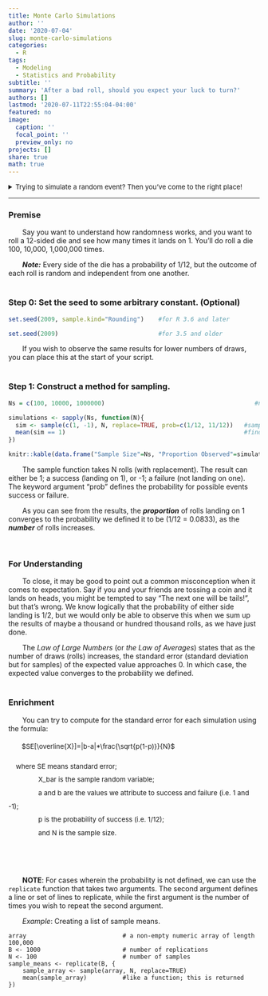 ```yaml
---
title: Monte Carlo Simulations
author: ''
date: '2020-07-04'
slug: monte-carlo-simulations
categories:
  - R
tags:
  - Modeling
  - Statistics and Probability
subtitle: ''
summary: 'After a bad roll, should you expect your luck to turn?'
authors: []
lastmod: '2020-07-11T22:55:04-04:00'
featured: no
image:
  caption: ''
  focal_point: ''
  preview_only: no
projects: []
share: true
math: true
---
```

<style>
.note{font-size: 10pt;
      line-height: 20pt;
      padding-bottom: 10px}
p{text-indent: 2em;}
details{font-size: 10pt;}
summary{font-size: 100% !important;}
</style>

<details>
<summary>
Trying to simulate a random event? Then you've come to the right place!
</summary>
<p>

> If  you do not have true proportion or estimated probabilities for your simulation, then this may not help you!

</p>
</details>

***
### Premise

Say you want to understand how randomness works, and you want to roll a 12-sided die and see how many times it lands on 1. You'll do roll a die 100, 10,000, 1,000,000 times.

***Note:*** Every side of the die has a probability of 1/12, but the outcome of each roll is random and independent from one another.
<br><br>

### **Step 0:** Set the seed to some arbitrary constant. (Optional)

```r
set.seed(2009, sample.kind="Rounding")    #for R 3.6 and later

set.seed(2009)                            #for 3.5 and older
```

If you wish to observe the same results for lower numbers of draws, you can place this at the start of your script.
<br><br>

### **Step 1:** Construct a method for sampling.
```r
Ns = c(100, 10000, 1000000)                                          #number of simulations

simulations <- sapply(Ns, function(N){
  sim <- sample(c(1, -1), N, replace=TRUE, prob=c(1/12, 11/12))   #sampling
  mean(sim == 1)                                                  #find the proportion of rolls which are 1 (success)
})
```
```r
knitr::kable(data.frame("Sample Size"=Ns, "Proportion Observed"=simulations), align="c", centering=TRUE)
```


The sample function takes N rolls (with replacement). The result can either be 1; a success (landing on 1), or -1; a failure (not landing on one). The keyword argument "prob" defines the probability for possible events success or failure.

As you can see from the results, the ***proportion*** of rolls landing on 1 converges to the probability we defined it to be (1/12 = 0.0833), as the ***number*** of rolls increases.

<br>
<h3>For Understanding</h3>

To close, it may be good to point out a common misconception when it comes to expectation. Say if you and your friends are tossing a coin and it lands on heads, you might be tempted to say "The next one will be tails!", but that's wrong. We know logically that the probability of either side landing is 1/2, but we would only be able to observe this when we sum up the results of maybe a thousand or hundred thousand rolls, as we have just done. 
<br>

The *Law of Large Numbers* (or *the Law of Averages*) states that as the number of draws (rolls) increases, the standard error (standard deviation but for samples) of the expected value approaches 0. In which case, the expected value converges to the probability we defined.
<br><br>

<h3>Enrichment</h3>

You can try to compute for the standard error for each simulation using the formula:

<div class="note">
$SE[\overline{X}]=|b-a|*\frac{\sqrt{p(1-p)}}{N}$

|     where SE means standard error;
|                 X_bar is the sample random variable; 
|                 a and b are the values we attribute to success and failure (i.e. 1 and -1); 
|                 p is the probability of success (i.e. 1/12); 
|                 and N is the sample size.

</div>
<br><br>

**NOTE**: For cases wherein the probability is not defined, we can use the `replicate` function that takes two arguments. The second argument defines a line or set of lines to replicate, while the first argument is the number of times you wish to repeat the second argument.

*Example*: Creating a list of sample means.
```
array                           # a non-empty numeric array of length 100,000
B <- 1000                       # number of replications
N <- 100                        # number of samples
sample_means <- replicate(B, {
    sample_array <- sample(array, N, replace=TRUE)
    mean(sample_array)          #like a function; this is returned
})

```